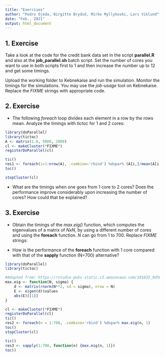 ```yaml
---
title: "Exercises"
author: "Pedro Ojeda, Birgitte Brydsö, Mirko Myllykoski, Lars Viklund"
date: "Feb., 2021"
output: html_document
---
```


## 1. Exercise

Take a look at the code for the credit bank data set in the script **parallel.R** and also
at the **job_parallel.sh** batch script. Set the number of cores you want to use in both
scripts first to 1 and then increase the number up to 12 and get some timings. 

Upload the working folder to Kebnekaise and run the simulation. Monitor the timings for 
the simulations. You may use the *job-usage* tool on Kebnekaise. Replace the *FIXME* 
strings with appropriate code.

## 2. Exercise
 
* The following *foreach* loop divides each element in a row by the rows mean. 
Analyze the timings with *tictoc* for 1 and 2 cores:


```r
library(doParallel)
library(tictoc)
A <- matrix(1.0, 5000, 2000)
cl <- makeCluster(*FIXME*)        
registerDoParallel(cl)

tic()
res1 <- foreach(i=1:nrow(A), .combine='rbind') %dopar% (A[i,]/mean(A[i,])) 
toc()

stopCluster(cl)
```



* What are the timings when one goes from 1 core to 2 cores? Does the performance improve considerably upon increasing the number of cores? How could that be explained?

## 3. Exercise

* Obtain the timings of the *max.eig()* function, which computes the eigenvalues of a 
matrix of *NxN*, by using a different number of cores and using the **foreach** function. *N* can go from 1 to 700. Replace *FIXME* strings:

* How is the performance of the **foreach** function with 1 core compared with that of the **sapply** function (N=700) alternative?

```r
library(doParallel)
library(tictoc)

#Adapted from: https://rstudio-pubs-static.s3.amazonaws.com/181635_8d565543c7ce4218b80345adaa11ea58.html
max.eig <- function(N, sigma) {
    d <- matrix(rnorm(N**2, sd = sigma), nrow = N)
    E <- eigen(d)$values
    abs(E)[[1]]
}

cl <- makeCluster(*FIXME*)
registerDoParallel(cl)
tic()
res2 <- foreach(n = 1:700, .combine='rbind') %dopar% max.eig(n, 1)
toc()
stopCluster(cl)
```

```r
tic()
res3 <- sapply(1:700, function(n) {max.eig(n, 1)})
toc()
```
